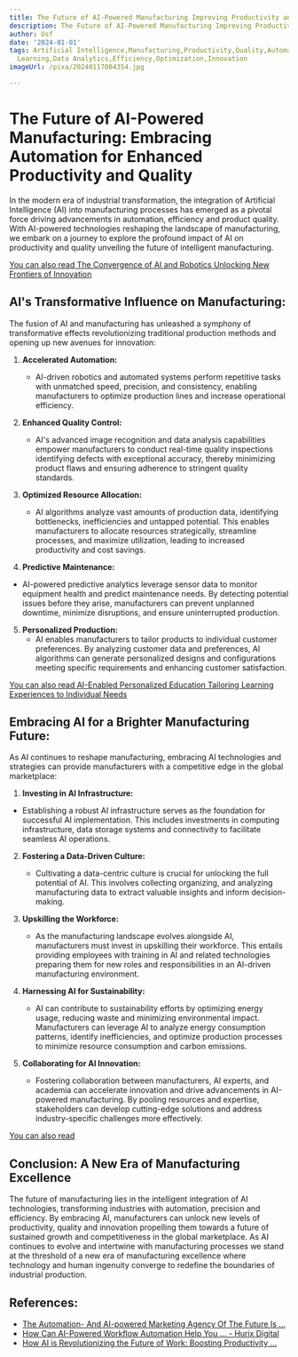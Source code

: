 ```yaml
---
title: The Future of AI-Powered Manufacturing Improving Productivity and Quality
description: The Future of AI-Powered Manufacturing Improving Productivity and Quality
author: Usf
date: '2024-01-01'
tags: Artificial Intelligence,Manufacturing,Productivity,Quality,Automation,Machine
  Learning,Data Analytics,Efficiency,Optimization,Innovation
imageUrl: /pixa/20240117004354.jpg

---
```

# The Future of AI-Powered Manufacturing: Embracing Automation for Enhanced Productivity and  Quality

In  the modern era of industrial transformation,  the integration of Artificial  Intelligence  (AI) into manufacturing processes has emerged as a pivotal force driving advancements in  automation, efficiency and product quality. With AI-powered technologies reshaping the landscape  of manufacturing, we  embark on a journey to explore the profound impact of AI on productivity and  quality unveiling the future of intelligent manufacturing.

[You  can also read The Convergence of AI and Robotics Unlocking New Frontiers of Innovation](The%20Convergence%20of%20AI%20and%20Robotics%20Unlocking%20New%20Frontiers%20of%20Innovation)


## AI's Transformative Influence on Manufacturing:

The fusion of AI and manufacturing has unleashed a symphony of transformative  effects revolutionizing traditional production methods and opening up new avenues for innovation:

1. **Accelerated Automation:**
   - AI-driven robotics and automated  systems perform  repetitive tasks  with unmatched speed, precision, and consistency, enabling manufacturers  to  optimize production  lines and increase operational efficiency.


2. **Enhanced Quality Control:**
    - AI's advanced  image recognition and data analysis capabilities empower manufacturers to conduct real-time quality inspections identifying defects with exceptional accuracy, thereby minimizing product flaws and ensuring  adherence to stringent quality standards.


3. **Optimized Resource  Allocation:**
   - AI algorithms  analyze vast amounts of production data, identifying bottlenecks, inefficiencies and untapped potential. This enables manufacturers to allocate resources strategically, streamline processes, and maximize utilization, leading to increased productivity and cost savings.


4.  **Predictive Maintenance:**
   - AI-powered predictive  analytics leverage sensor data to monitor equipment health and  predict maintenance needs. By detecting potential issues before they arise, manufacturers can prevent unplanned downtime,  minimize disruptions, and  ensure  uninterrupted production.


5. **Personalized Production:**
   -  AI enables manufacturers to tailor products to individual customer  preferences. By analyzing customer data and preferences, AI algorithms can generate  personalized designs and configurations meeting specific requirements and  enhancing customer satisfaction.

[You can also read  AI-Enabled Personalized Education Tailoring Learning Experiences to Individual Needs](AI-Enabled%20Personalized%20Education%20Tailoring%20Learning%20Experiences%20to%20Individual%20Needs)


## Embracing AI for a Brighter Manufacturing Future:

As AI continues  to reshape manufacturing, embracing AI technologies and strategies can provide manufacturers with a competitive  edge in  the global marketplace:

1.  **Investing in AI Infrastructure:**
   - Establishing a robust AI infrastructure serves  as the foundation for successful AI implementation. This includes investments in computing infrastructure, data storage systems  and connectivity to facilitate seamless  AI operations.


2. **Fostering a Data-Driven Culture:**
   - Cultivating a data-centric culture is  crucial for unlocking the full potential of AI. This involves  collecting organizing, and analyzing manufacturing data to extract valuable insights and inform decision-making.


3. **Upskilling the Workforce:**
   -  As the manufacturing landscape evolves alongside  AI, manufacturers  must invest in upskilling their workforce. This entails providing employees with training  in  AI  and related technologies preparing them for new roles and responsibilities  in an AI-driven manufacturing environment.


4. **Harnessing AI  for Sustainability:**
   - AI can contribute to sustainability efforts by optimizing energy usage, reducing waste and minimizing environmental impact. Manufacturers can leverage AI to  analyze energy consumption patterns, identify inefficiencies, and optimize production processes  to minimize resource consumption and carbon emissions.


5. **Collaborating for  AI  Innovation:**
   - Fostering collaboration between manufacturers, AI experts, and academia can accelerate innovation and drive advancements in AI-powered manufacturing. By pooling resources  and  expertise, stakeholders can develop cutting-edge solutions and address industry-specific challenges more effectively.

[You can also read ]()


## Conclusion: A New Era of Manufacturing Excellence

The future of manufacturing lies in the intelligent integration of AI technologies, transforming industries with automation, precision and efficiency. By embracing AI, manufacturers can unlock new  levels  of productivity, quality and innovation propelling them towards a future of sustained growth and competitiveness in the global marketplace. As AI continues to evolve and intertwine with manufacturing processes we stand at the threshold  of a new era of manufacturing excellence where technology and human ingenuity converge to  redefine the  boundaries of industrial  production.

## References:
- [The Automation- And AI-powered Marketing Agency Of The Future Is ...](https://www.thedrum.com/opinion/2023/12/12/the-automation-and-ai-powered-marketing-agency-the-future-already-here)
- [How Can AI-Powered Workflow Automation Help You ... - Hurix Digital](https://www.hurix.com/revolutionizing-efficiency-the-impact-of-ai-powered-workflow-automation-on-business-processes/)
- [How AI is Revolutionizing the Future of Work: Boosting Productivity ...](https://www.linkedin.com/pulse/how-ai-revolutionizing-future-work-boosting-productivity-transforming)
